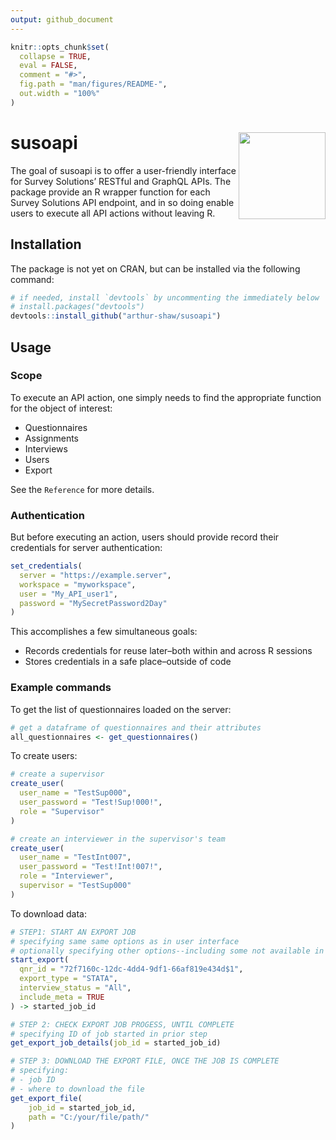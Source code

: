 ```yaml
---
output: github_document
---
```


<!-- README.md is generated from README.Rmd. Please edit that file -->

```r
knitr::opts_chunk$set(
  collapse = TRUE,
  eval = FALSE,
  comment = "#>",
  fig.path = "man/figures/README-",
  out.width = "100%"
)
```

# susoapi <img src='man/figures/logo.png' align="right" height="139" />

<!-- badges: start -->
<!-- badges: end -->

The goal of susoapi is to offer a user-friendly interface for Survey Solutions' RESTful and GraphQL APIs. The package provide an R wrapper function for each Survey Solutions API endpoint, and in so doing enable users to execute all API actions without leaving R.

## Installation

The package is not yet on CRAN, but can be installed via the following command:

``` r
# if needed, install `devtools` by uncommenting the immediately below
# install.packages("devtools")
devtools::install_github("arthur-shaw/susoapi")
```

## Usage

### Scope

To execute an API action, one simply needs to find the appropriate function for the object of interest: 

- Questionnaires
- Assignments
- Interviews
- Users
- Export

See the `Reference` for more details.

### Authentication

But before executing an action, users should provide record their credentials for server authentication:

```r
set_credentials(
  server = "https://example.server",
  workspace = "myworkspace",
  user = "My_API_user1",
  password = "MySecretPassword2Day"
)
```

This accomplishes a few simultaneous goals:

- Records credentials for reuse later--both within and across R sessions
- Stores credentials in a safe place--outside of code

### Example commands

To get the list of questionnaires loaded on the server:

```r
# get a dataframe of questionnaires and their attributes
all_questionnaires <- get_questionnaires()
```

To create users:

```r
# create a supervisor
create_user(
  user_name = "TestSup000",
  user_password = "Test!Sup!000!",
  role = "Supervisor"
)

# create an interviewer in the supervisor's team
create_user(
  user_name = "TestInt007",
  user_password = "Test!Int!007!",
  role = "Interviewer",
  supervisor = "TestSup000"
)

```

To download data:

```r
# STEP1: START AN EXPORT JOB
# specifying same same options as in user interface
# optionally specifying other options--including some not available in the UI
start_export(
  qnr_id = "72f7160c-12dc-4dd4-9df1-66af819e434d$1",
  export_type = "STATA",
  interview_status = "All",
  include_meta = TRUE
) -> started_job_id

# STEP 2: CHECK EXPORT JOB PROGESS, UNTIL COMPLETE
# specifying ID of job started in prior step
get_export_job_details(job_id = started_job_id)

# STEP 3: DOWNLOAD THE EXPORT FILE, ONCE THE JOB IS COMPLETE
# specifying:
# - job ID
# - where to download the file
get_export_file(
    job_id = started_job_id,
    path = "C:/your/file/path/"
)
```
